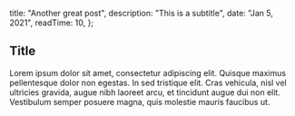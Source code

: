 
  title: "Another great post",
  description: "This is a subtitle",
  date: "Jan 5, 2021",
  readTime: 10,
};


## Title

Lorem ipsum dolor sit amet, consectetur adipiscing elit. Quisque maximus pellentesque dolor non egestas.
In sed tristique elit. Cras vehicula, nisl vel ultricies gravida, augue nibh laoreet arcu, et tincidunt
augue dui non elit. Vestibulum semper posuere magna, quis molestie mauris faucibus ut.
